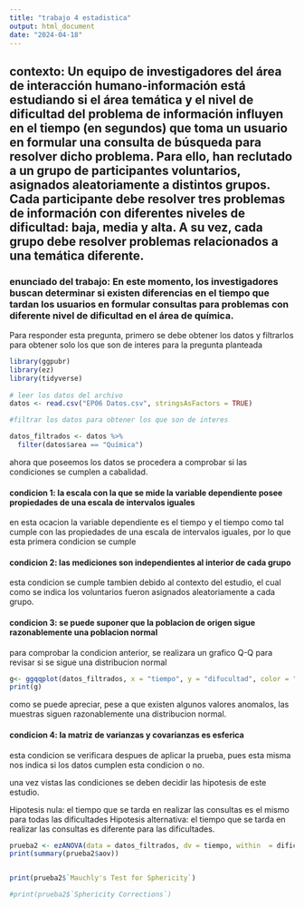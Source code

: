 ```yaml
---
title: "trabajo 4 estadistica"
output: html_document
date: "2024-04-18"
---
```

## contexto: Un equipo de investigadores del área de interacción humano-información está estudiando si el área temática y el nivel de dificultad del problema de información influyen en el tiempo (en segundos) que toma un usuario en formular una consulta de búsqueda para resolver dicho problema. Para ello, han reclutado a un grupo de participantes voluntarios, asignados aleatoriamente a distintos grupos. Cada participante debe resolver tres problemas de información con diferentes niveles de dificultad: baja, media y alta. A su vez, cada grupo debe resolver problemas relacionados a una temática diferente.

### enunciado del trabajo: En este momento, los investigadores buscan determinar si existen diferencias en el tiempo que tardan los usuarios en formular consultas para problemas con diferente nivel de dificultad en el área de química.

Para responder esta pregunta, primero se debe obtener los datos y filtrarlos para obtener solo los que son de interes para la pregunta planteada

```r
library(ggpubr)
library(ez)
library(tidyverse)
 
# leer los datos del archivo
datos <- read.csv("EP06 Datos.csv", stringsAsFactors = TRUE)

#filtrar los datos para obtener los que son de interes

datos_filtrados <- datos %>%
  filter(datos$area == "Química")

```


ahora que poseemos los datos se procedera a comprobar si las condiciones se cumplen a cabalidad.

#### condicion 1: la escala con la que se mide la variable dependiente posee propiedades de una escala de intervalos iguales

en esta ocacion la variable dependiente es el tiempo y el tiempo como tal cumple con las propiedades de una escala de intervalos iguales, por lo que esta primera condicion se cumple

#### condicion 2: las mediciones son independientes al interior de cada grupo

esta condicion se cumple tambien debido al contexto del estudio, el cual como se indica los voluntarios fueron asignados aleatoriamente a cada grupo.

#### condicion 3: se puede suponer que la poblacion de origen sigue razonablemente una poblacion normal

para comprobar la condicion anterior, se realizara un grafico Q-Q para revisar si se sigue una distribucion normal

```r
g<- ggqqplot(datos_filtrados, x = "tiempo", y = "difucultad", color = "dificultad")
print(g)

```
como se puede apreciar, pese a que existen algunos valores anomalos, las muestras siguen razonablemente una distribucion normal.


#### condicion 4: la matriz de varianzas y covarianzas es esferica
esta condicion se verificara despues de aplicar la prueba, pues esta misma nos indica si los datos cumplen esta condicion o no.


una vez vistas las condiciones se deben decidir las hipotesis de este estudio.

Hipotesis nula: el tiempo que se tarda en realizar las consultas es el mismo para todas las dificultades
Hipotesis alternativa: el tiempo que se tarda en realizar las consultas es diferente para las dificultades.

```r
prueba2 <- ezANOVA(data = datos_filtrados, dv = tiempo, within  = dificultad, wid = id, return_aov = TRUE)
print(summary(prueba2$aov))


print(prueba2$`Mauchly's Test for Sphericity`)

#print(prueba2$`Sphericity Corrections`)
```



